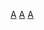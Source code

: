 {{Catnav|頁面分類|總類|維基百科模板|條目信息與編輯模板|小作品模板|自然科學小作品模板|科技小作品模板}}
{{Catnav|頁面分類|總類|維基百科模板|條目信息與編輯模板|小作品模板|社會學小作品模板}}
{{Catnav|頁面分類|總類|維基百科模板|條目信息與編輯模板|小作品模板|文化小作品模板}}
[[Category:科技小作品模板|A]]
[[Category:社會科學小作品模板|A]]
[[Category:文化小作品模板|A]]